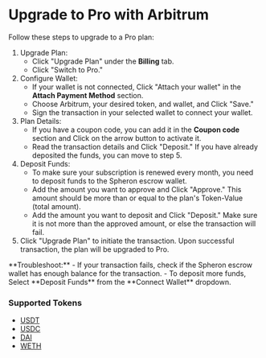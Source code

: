 
# Upgrade to Pro with Arbitrum

Follow these steps to upgrade to a Pro plan:

1. Upgrade Plan:
   - Click "Upgrade Plan" under the **Billing** tab.
   - Click "Switch to Pro."
2. Configure Wallet:
   - If your wallet is not connected, Click "Attach your wallet" in the **Attach Payment Method** section.
   - Choose Arbitrum, your desired token, and wallet, and Click "Save."
   - Sign the transaction in your selected wallet to connect your wallet.
3. Plan Details:
   - If you have a coupon code, you can add it in the **Coupon code** section and Click on the arrow button to activate it.
   - Read the transaction details and Click "Deposit." If you have already deposited the funds, you can move to step 5.
4. Deposit Funds:
   - To make sure your subscription is renewed every month, you need to deposit funds to the Spheron escrow wallet.
   - Add the amount you want to approve and Click "Approve." This amount should be more than or equal to the plan's Token-Value (total amount).
   - Add the amount you want to deposit and Click "Deposit." Make sure it is not more than the approved amount, or else the transaction will fail.
5. Click "Upgrade Plan" to initiate the transaction. Upon successful transaction, the plan will be upgraded to Pro.

<Callout>
  **Troubleshoot:**
  - If your transaction fails, check if the Spheron escrow wallet has enough balance for the transaction. 
  - To deposit more funds, Select **Deposit Funds** from the **Connect Wallet** dropdown.
</Callout>

### Supported Tokens

- [USDT](https://arbiscan.io/token/0xfd086bc7cd5c481dcc9c85ebe478a1c0b69fcbb9)
- [USDC](https://arbiscan.io/token/0xff970a61a04b1ca14834a43f5de4533ebddb5cc8)
- [DAI](https://arbiscan.io/token/0xda10009cbd5d07dd0cecc66161fc93d7c9000da1)
- [WETH](https://arbiscan.io/token/0x82af49447d8a07e3bd95bd0d56f35241523fbab1)

<Navigation name="Upgrade to Pro with Arbitrum" />
